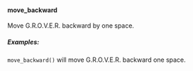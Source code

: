 #### move_backward

Move G.R.O.V.E.R. backward by one space.

##### Examples:

`move_backward()` will move G.R.O.V.E.R. backward one space.
